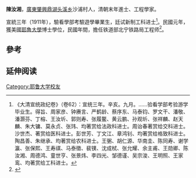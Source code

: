 '''陳汝湘'''，[[廣東|廣東]][[肇興|肇興]][[鼎湖|鼎湖]][[头溪乡|头溪乡]]沙浦村人，清朝末年進士、工程學家。

宣統三年（1911年），驗看學部考驗遊學畢業生，廷试新制工科进士<ref>《大清宣统政纪卷》（卷62）：宣统三年。辛亥。九月。……验看学部考验游学毕业生。得旨、周家彦、钟赓言、严鹤龄、蔡序东、马泰钧、罗文干、潘敬、潘灏芬、丁榕、王汝圻、郭则寿、张履鳌、黄云鹏、孙观圻、张祥麟、赵天麟、朱大镛、莫永贞、张玮、均著赏给法政科进士。周诒春著赏给交科进士。沙世杰、著赏给医科进士。彭世芳、丁文江、章鸿钊、均著赏给格致科进士。陶昌善、朱继承、均著赏给农科进士。王弻、胡仁源、华南圭、陈同寿、谢学瀛、张保熙、王寿祺、马泰徵、裴镤、沈成栻、张允耀、余主甫、王勋卿、陈汝湘、周德鸿、童世亨、张景炜、李四光、邹德谨、吴宗浚、王明照、王家鸾、均著赏给工科进士。</ref>。民國元年，獲美國[[耶魯大學|耶魯大學]]博士學位，民國年間，擔任铁道部北宁铁路局工程师<ref>{{cite news|title=鼎湖：崇文兴教名人辈出|url=http://www.wenming.gd.cn/Baike/ShowArticle.asp?ArticleID=10832|accessdate=2013-07-12|newspaper=西江日报|deadurl=yes|archiveurl=https://web.archive.org/web/20131023091943/http://www.wenming.gd.cn/Baike/ShowArticle.asp?ArticleID=10832|archivedate=2013-10-23}}</ref>。

==參考==
{{reflist}}

==延伸阅读==
{{Wikisource further reading}}

{{清朝人物小作品}}
{{宣統三年游學畢業進士}}

{{DEFAULTSORT: Chen}}
[[Category:耶鲁大学校友|Category:耶鲁大学校友]]
